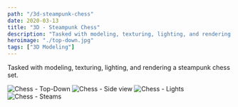 ```yaml
---
path: "/3d-steampunk-chess"
date: 2020-03-13
title: "3D - Steampunk Chess"
description: "Tasked with modeling, texturing, lighting, and rendering a steampunk chess set"
heroimage: "./top-down.jpg"
tags: ["3D Modeling"]
---
```


Tasked with modeling, texturing, lighting, and rendering a steampunk chess set.

![Chess - Top-Down](./top-down.jpg)
![Chess - Side view](./side.jpg)
![Chess - Lights](./lights.jpg)
![Chess - Steams](./steams.jpg)
